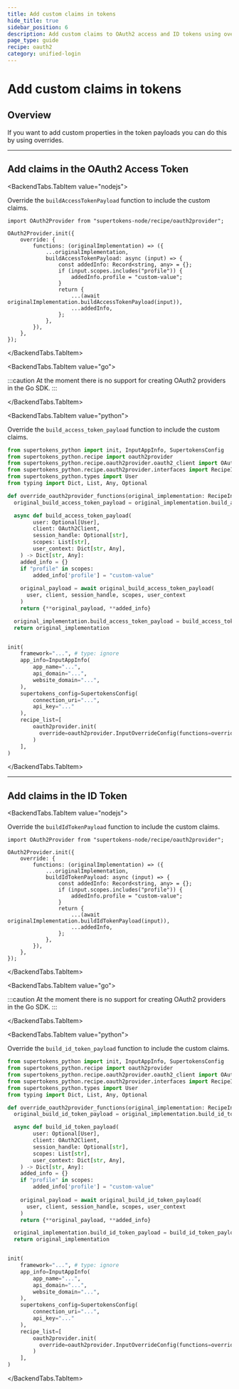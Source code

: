 ```yaml
---
title: Add custom claims in tokens
hide_title: true
sidebar_position: 6
description: Add custom claims to OAuth2 access and ID tokens using overrides
page_type: guide
recipe: oauth2
category: unified-login
---
```



# Add custom claims in tokens


## Overview

If you want to add custom properties in the token payloads you can do this by using overrides.

---

## Add claims in the OAuth2 Access Token


<BackendTabs>

<BackendTabs.TabItem value="nodejs">

Override the `buildAccessTokenPayload` function to include the custom claims.

```tsx
import OAuth2Provider from "supertokens-node/recipe/oauth2provider";

OAuth2Provider.init({
    override: {
        functions: (originalImplementation) => ({
            ...originalImplementation,
            buildAccessTokenPayload: async (input) => {
                const addedInfo: Record<string, any> = {};
                if (input.scopes.includes("profile")) {
                    addedInfo.profile = "custom-value";
                }
                return {
                    ...(await originalImplementation.buildAccessTokenPayload(input)),
                    ...addedInfo,
                };
            },
        }),
    },
});

```

</BackendTabs.TabItem>

<BackendTabs.TabItem value="go">

:::caution
At the moment there is no support for creating OAuth2 providers in the Go SDK.
:::

</BackendTabs.TabItem>

<BackendTabs.TabItem value="python">

Override the `build_access_token_payload` function to include the custom claims.

```python
from supertokens_python import init, InputAppInfo, SupertokensConfig 
from supertokens_python.recipe import oauth2provider 
from supertokens_python.recipe.oauth2provider.oauth2_client import OAuth2Client
from supertokens_python.recipe.oauth2provider.interfaces import RecipeInterface 
from supertokens_python.types import User 
from typing import Dict, List, Any, Optional 

def override_oauth2provider_functions(original_implementation: RecipeInterface):
  original_build_access_token_payload = original_implementation.build_access_token_payload

  async def build_access_token_payload(
        user: Optional[User],
        client: OAuth2Client,
        session_handle: Optional[str],
        scopes: List[str],
        user_context: Dict[str, Any],
    ) -> Dict[str, Any]:
    added_info = {}
    if "profile" in scopes:
        added_info['profile'] = "custom-value"
    
    original_payload = await original_build_access_token_payload(
      user, client, session_handle, scopes, user_context
    )
    return {**original_payload, **added_info}

  original_implementation.build_access_token_payload = build_access_token_payload
  return original_implementation


init(
    framework="...", # type: ignore
    app_info=InputAppInfo(
        app_name="...",
        api_domain="...",
        website_domain="...",
    ),
    supertokens_config=SupertokensConfig(
        connection_uri="...",
        api_key="..."
    ),
    recipe_list=[
        oauth2provider.init(
          override=oauth2provider.InputOverrideConfig(functions=override_oauth2provider_functions)
        )
    ],
)
```

</BackendTabs.TabItem>

</BackendTabs>

---

## Add claims in the ID Token

<BackendTabs>

<BackendTabs.TabItem value="nodejs">

Override the `buildIdTokenPayload` function to include the custom claims.

```tsx
import OAuth2Provider from "supertokens-node/recipe/oauth2provider";

OAuth2Provider.init({
    override: {
        functions: (originalImplementation) => ({
            ...originalImplementation,
            buildIdTokenPayload: async (input) => {
                const addedInfo: Record<string, any> = {};
                if (input.scopes.includes("profile")) {
                    addedInfo.profile = "custom-value";
                }
                return {
                    ...(await originalImplementation.buildIdTokenPayload(input)),
                    ...addedInfo,
                };
            },
        }),
    },
});

```

</BackendTabs.TabItem>

<BackendTabs.TabItem value="go">

:::caution
At the moment there is no support for creating OAuth2 providers in the Go SDK.
:::

</BackendTabs.TabItem>

<BackendTabs.TabItem value="python">

Override the `build_id_token_payload` function to include the custom claims.

```python
from supertokens_python import init, InputAppInfo, SupertokensConfig
from supertokens_python.recipe import oauth2provider 
from supertokens_python.recipe.oauth2provider.oauth2_client import OAuth2Client 
from supertokens_python.recipe.oauth2provider.interfaces import RecipeInterface 
from supertokens_python.types import User 
from typing import Dict, List, Any, Optional 

def override_oauth2provider_functions(original_implementation: RecipeInterface):
  original_build_id_token_payload = original_implementation.build_id_token_payload

  async def build_id_token_payload(
        user: Optional[User],
        client: OAuth2Client,
        session_handle: Optional[str],
        scopes: List[str],
        user_context: Dict[str, Any],
    ) -> Dict[str, Any]:
    added_info = {}
    if "profile" in scopes:
        added_info['profile'] = "custom-value"
    
    original_payload = await original_build_id_token_payload(
      user, client, session_handle, scopes, user_context
    )
    return {**original_payload, **added_info}

  original_implementation.build_id_token_payload = build_id_token_payload
  return original_implementation


init(
    framework="...", # type: ignore
    app_info=InputAppInfo(
        app_name="...",
        api_domain="...",
        website_domain="...",
    ),
    supertokens_config=SupertokensConfig(
        connection_uri="...",
        api_key="..."
    ),
    recipe_list=[
        oauth2provider.init(
          override=oauth2provider.InputOverrideConfig(functions=override_oauth2provider_functions)
        )
    ],
)
```

</BackendTabs.TabItem>

</BackendTabs>
